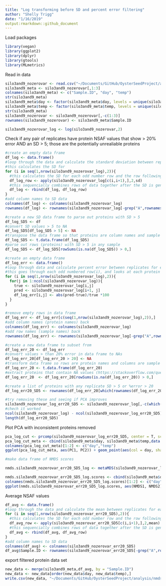 ```yaml
---
title: "Log transforming before SD and percent error filtering"
author: "Shelly Trigg"
date: "1/16/2019"
output:rmarkdown::github_document
---
```


Load packages
```r
library(vegan)
library(ggplot2)
library(dplyr)
library(gtools)
library(MLmetrics)
```

Read in data
```r
silo3and9_nozerovar <- read.csv("~/Documents/GitHub/OysterSeedProject/analysis/nmds_R/silo3and9_nozerovals.csv", stringsAsFactors = FALSE)
silo3and9_meta <- silo3and9_nozerovar[,1:3]
colnames(silo3and9_meta) <- c("Sample.ID", "day", "temp")
str(silo3and9_meta)
silo3and9_meta$day <- factor(silo3and9_meta$day, levels = unique(silo3and9_meta$day))
silo3and9_meta$temp <- factor(silo3and9_meta$temp, levels = unique(silo3and9_meta$temp))
str(silo3and9_meta)
silo3and9_nozerovar <- silo3and9_nozerovar[,-c(1:3)]
rownames(silo3and9_nozerovar) <- silo3and9_meta$Sample.ID

silo3and9_nozerovar_log <- log(silo3and9_nozerovar,2)
```

Check if any pair of replicates have protein NSAF values that show > 20% error AND an SD > 5; those are the potentially unrealiable proteins
```r
#create an empty data frame
df_log <- data.frame()
#loop through the data and calculate the standard deviation between replicates for each protein
#this calculates the SD for 
for (i in seq(1,nrow(silo3and9_nozerovar_log),2)){
  #this calculates the SD for each odd number row and the row following it
  df_log_row <- apply(silo3and9_nozerovar_log[c(i,i+1),],2,sd)
  #this sequencially combines rows of data together after the SD is generated
  df_log <- rbind(df_log, df_log_row)
}
#add column names to SD data
colnames(df_log) <- colnames(silo3and9_nozerovar_log)
rownames(df_log) <- rownames(silo3and9_nozerovar_log[-grep("A",rownames(silo3and9_nozerovar_log)),])

#create a new SD data frame to parse out proteins with SD > 5
df_log_SD5 <- df
#convert SD values > 5 to NA
df_log_SD5[df_log_SD5 > 5] <- NA
#transpose the data frame so that proteins are column names and sample number is row names
df_log_SD5 <- t.data.frame(df_log_SD5)
#parse out rows (proteins) with SD > 5 in any sample
df_log_SD5 <- df_log_SD5[rowSums(is.na(df_log_SD5)) > 0,]

#create an empty data frame
df_log_err <- data.frame()
#loop through data and calculate percent error between replicates for each protein
#this goes through each odd numbered row(i), and looks at each protein (j) in each odd row then computes the percent error by comparing it to the protein (j) in the odd row + 1 (i + 1). The computed percent error is filled into the empty data frame using the same coordinates as its origin. 
for (i in seq(1,nrow(silo3and9_nozerovar_log),2)){
  for(j in 1:ncol(silo3and9_nozerovar_log)){
    true <- silo3and9_nozerovar_log[i,j]
    pred <- silo3and9_nozerovar_log[i+1, j]
    df_log_err[i,j] <- abs(pred-true)/true *100
  }  
}    

#remove empty rows in data frame
df_log_err <- df_log_err[c(seq(1,nrow(silo3and9_nozerovar_log),2)),]  
#add column names (protein names) back
colnames(df_log_err) <- colnames(silo3and9_nozerovar_log)
#add row names (sample names) back
rownames(df_log_err) <- rownames(silo3and9_nozerovar_log[-grep("A",rownames(silo3and9_nozerovar_log)),])

#create a new data frame to subset from
df_log_err_20 <- df_log_err
#convert values > than 20% error in data frame to NAs
df_log_err_20[df_log_err_20 > 20] <- NA
#transform data frame so rows are protein names and columns are sample names
df_log_err_20 <- t.data.frame(df_log_err_20)
#extract proteins that contain NA values (https://stackoverflow.com/questions/7980622/subset-of-rows-containing-na-missing-values-in-a-chosen-column-of-a-data-frame)
df_log_err_20  <- df_log_err_20[rowSums(is.na(df_log_err_20)) > 0,]

#create a list of proteins with any replicate SD > 5 or %error > 20
df_log_err20_SD5 <- rownames(df_log_err_20[which(rownames(df_log_err_20) %in% rownames(df_log_SD5)),])

#try removing these and seeing if PCA improves
silo3and9_nozerovar_log_err20_SD5 <- silo3and9_nozerovar_log[,-c(which(colnames(silo3and9_nozerovar_log) %in% df_log_err20_SD5))]
#chech it worked
ncol(silo3and9_nozerovar_log) - ncol(silo3and9_nozerovar_log_err20_SD5)
length(df_log_err20_SD5)
```

Plot PCA with inconsistent proteins removed
```r
pca_log_cut <- prcomp(silo3and9_nozerovar_log_err20_SD5, center = T, scale = T)
pca_log_cut_meta <- cbind(silo3and9_meta$day, silo3and9_meta$temp,data.frame(pca_cut$x))
colnames(pca_log_cut_meta)[1:2] <- c("day","temp")
ggplot(pca_log_cut_meta, aes(PC1, PC2)) + geom_point(aes(col = day, shape = temp)) + theme_bw() + ggtitle("PCA of log ADJNSAF values where zeros were replaced with 0.1 and inconsistently detected proteins removed") + theme(plot.title = element_text(size = 7, face = "bold"))
```

```r
#make data frame of NMDS scores

nmds.silo3and9_nozerovar_err20_SD5_log <- metaMDS(silo3and9_nozerovar_log_err20_SD5, distance = 'euclidean', k = 2, trymax = 3000, autotransform = FALSE)

nmds.silo3and9_nozerovar_err20_SD5_log.scores <- cbind(silo3and9_meta$day, silo3and9_meta$temp,data.frame(scores(nmds.silo3and9_nozerovar_err20_SD5_log)))
colnames(nmds.silo3and9_nozerovar_err20_SD5_log.scores)[1:2] <- c("day","temp")
ggplot(nmds.silo3and9_nozerovar_err20_SD5_log.scores, aes(NMDS1, NMDS2)) + geom_point(aes(col = day, shape = temp)) + theme_bw() + ggtitle("NMDS of log ADJNSAF values with zeros replaced with 0.1 and inconsistently detected proteins removed") + theme(plot.title = element_text(size = 7, face = "bold"))
```

Average NSAF values 
```r
df_avg <- data.frame()
#loop through the data and calculate the mean between replicates for each protein
for (i in seq(1,nrow(silo3and9_nozerovar_err20_SD5),2)){
  #this calculates the SD for each odd number row and the row following it
  df_avg_row <- apply(silo3and9_nozerovar_err20_SD5[c(i,i+1),],2,mean)
  #this sequencially combines rows of data together after the SD is generated
  df_avg <- rbind(df_avg, df_avg_row)
}
#add column names to SD data
colnames(df_avg) <- colnames(silo3and9_nozerovar_err20_SD5)
df_avg$Sample.ID <- rownames(silo3and9_nozerovar_err20_SD5[-grep("A",rownames(silo3and9_nozerovar_err20_SD5)),])

```
export filtered protein data set
```r
new_data <- merge(silo3and9_meta,df_avg, by = "Sample.ID")
new_data <- new_data[order(new_data$day, new_data$temp),]
write.csv(new_data, "~/Documents/GitHub/OysterSeedProject/analysis/nmds_R/silo3and9_nozerovals_noincnstprot.csv", row.names = FALSE, quote = FALSE)
```